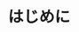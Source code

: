 ---
source-updated-at: 2025-05-16T04:52:11.000Z
translation-updated-at: 2025-06-06T16:34:09.247Z
title: はじめに
description: Next.js を使用してフルスタック Web アプリケーションを作成する方法を学びます。
---